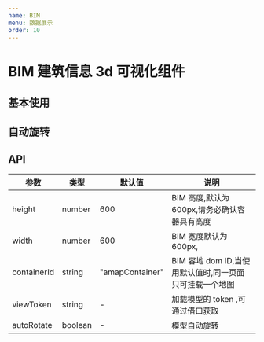 ```yaml
---
name: BIM
menu: 数据展示
order: 10
---
```



# BIM 建筑信息 3d 可视化组件

## 基本使用

<Playground>
  <BIM
    height={644}
    width={660}
    viewToken={'f00b6de5c8174d028a3f3c43dc9dc494'}
    containerId="example-base"
  />
</Playground>

## 自动旋转

<Playground>
  <BIM height={644} width={660} autoRotate={true} containerId="example-base-autorotate" />
</Playground>

## API

| 参数        | 类型    | 默认值          | 说明                                                    |
| ----------- | ------- | --------------- | ------------------------------------------------------- |
| height      | number  | 600             | BIM 高度,默认为 600px,请务必确认容器具有高度            |
| width       | number  | 600             | BIM 宽度默认为 600px,                                   |
| containerId | string  | "amapContainer" | BIM 容地 dom ID,当使用默认值时,同一页面只可挂载一个地图 |
| viewToken   | string  | -               | 加载模型的 token ,可通过借口获取                        |
| autoRotate  | boolean | -               | 模型自动旋转                                            |
